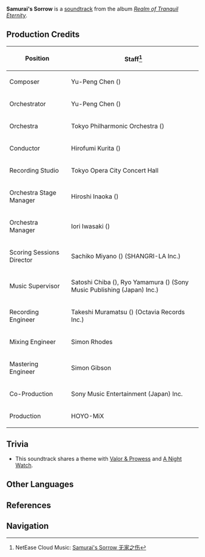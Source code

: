 {{Soundtrack Infobox
|title          =
|image          = Realm of Tranquil Eternity.jpg
|album          = Realm of Tranquil Eternity
|disc           = 2
|number         = 36
|featured       =
|featured2      =
|featured3      =
|featured_disc  =
|featured_disc2 =
|featured_disc3 =
|youtube_id     = 9xtAKakzZDs
|youtube_time   = 581
|spotify_id     = 08t4okvzHGtCLTq29gVVUQ
|played_in      = Kujou Encampment
|during         = [[Kujou Encampment]]
|domain         =
|previous       = A Night Watch
|next           = Scarred Island
}}
'''Samurai's Sorrow''' is a [[soundtrack]] from the album ''[[Realm of Tranquil Eternity]]''.

==Production Credits==
{| class="wikitable" style="text-align:left; height:0.5em"
! Position
! Staff<ref>NetEase Cloud Music: [https://music.163.com/#/song?id=1879098425 Samurai's Sorrow 无家之伤]</ref>
|-
! Composer
| Yu-Peng Chen ({{Lang|zh=陈致逸|mini=1}})
|-
! Orchestrator
| Yu-Peng Chen ({{Lang|zh=陈致逸|mini=1}})
|-
! Orchestra
| Tokyo Philharmonic Orchestra ({{Lang|ja=東京フィルハーモニー交響楽団|mini=1}})
|-
! Conductor
| Hirofumi Kurita ({{Lang|ja=栗田博文|mini=1}})
|-
! Recording Studio
| Tokyo Opera City Concert Hall
|-
! Orchestra Stage Manager
| Hiroshi Inaoka ({{Lang|ja=稲岡宏司|mini=1}})
|-
! Orchestra Manager
| Iori Iwasaki ({{Lang|ja=岩崎井織|mini=1}})
|-
! Scoring Sessions Director
| Sachiko Miyano ({{Lang|ja=宮野幸子|mini=1}}) (SHANGRI-LA Inc.)
|-
! Music Supervisor
| Satoshi Chiba ({{Lang|ja=千葉智史|mini=1}}), Ryo Yamamura ({{Lang|ja=山村涼|mini=1}}) (Sony Music Publishing (Japan) Inc.)
|-
! Recording Engineer
| Takeshi Muramatsu ({{Lang|ja=村松健|mini=1}}) (Octavia Records Inc.)
|-
! Mixing Engineer
| Simon Rhodes
|-
! Mastering Engineer
| Simon Gibson
|-
! Co-Production
| Sony Music Entertainment (Japan) Inc.
|-
! Production
| HOYO-MiX
|}

==Trivia==
* This soundtrack shares a theme with [[Valor & Prowess]] and [[A Night Watch]].

==Other Languages==
{{Other Languages|default_hidden = 1
|en      = Samurai's Sorrow
|zhs     = 无家之伤
|zhs_rm  = Wújiā zhī Shāng
|zht     = 無家之傷
|zht_rm  = Wújiā zhī Shāng
|ja      = 家なき悲しみ
|ja_rm   = Ie-naki Kanashimi
}}

==References==
{{Reflist}}

==Navigation==
{{Soundtrack Navbox|Realm of Tranquil Eternity}}